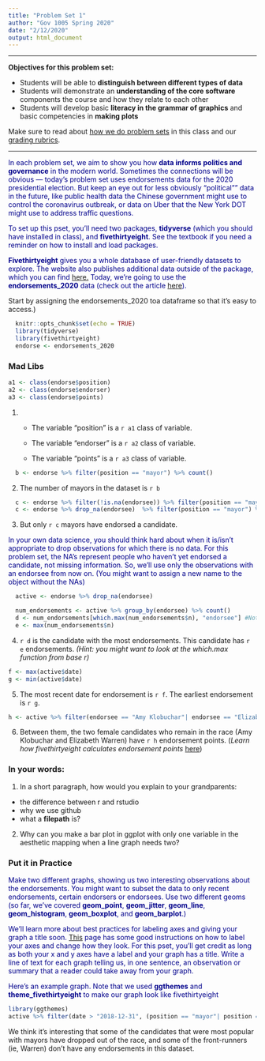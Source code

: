 ```yaml
---
title: "Problem Set 1"
author: "Gov 1005 Spring 2020"
date: "2/12/2020"
output: html_document
---
```

***
**Objectives for this problem set:**

* Students will be able to **distinguish between different types of data** 
* Students will demonstrate an **understanding of the core software** components the course and how they relate to each other
* Students will develop basic **literacy in the grammar of graphics** and basic competencies in **making plots** 





Make sure to read about [how we do problem sets](https://www.davidkane.info/post/2019-08-31-problem-sets-and-exams/) in this class and our [grading rubrics](https://www.davidkane.info/post/2019-07-14-grading-rubrics/).

---

<span style="color: darkblue;"> In each problem set, we aim to show you how **data informs politics and governance** in the modern world. Sometimes the connections will be obvious --- today's problem set uses endorsements data for the 2020 presidential election. But keep an eye out for less obviously "political"" data in the future, like public health data the Chinese government might use to control the coronavirus outbreak, or data on Uber that the New York DOT might use to address traffic questions.</span>

<span style="color: darkblue;"> To set up this pset, you'll need two packages, **tidyverse** (which you should have installed in class), and  **fivethirtyeight**. See the textbook if you need a reminder on how to install and load packages.</span>


<span style="color: darkblue;"> **Fivethirtyeight** gives you a whole database of user-friendly datasets to explore. The website also publishes additional data outside of the package, which you can find [here.](https://data.fivethirtyeight.com/) Today, we're going to use the **endorsements_2020** data (check out the article [here](https://fivethirtyeight.com/features/the-2020-endorsement-race-is-getting-interesting/)).

Start by assigning the endorsements_2020 toa  dataframe so that it's easy to access.) </span>


```r
  knitr::opts_chunk$set(echo = TRUE)
  library(tidyverse)
  library(fivethirtyeight)
  endorse <- endorsements_2020
```
### Mad Libs 
```r
a1 <- class(endorse$position)
a2 <- class(endorse$endorser)
a3 <- class(endorse$points)
```

1.
 
  +  The variable "position" is a `r a1`  class of variable.

  +  The variable "endorser" is a `r a2` class of variable.

  +  The variable "points" is a `r a3`  class of variable. 

```r
  b <- endorse %>% filter(position == "mayor") %>% count()
```

2. The number of mayors in the dataset is `r b`

```r
  c <- endorse %>% filter(!is.na(endorsee)) %>% filter(position == "mayor") %>% count() # base r solution- the ! tells us "not" and    is.na finds the na's
  c <- endorse %>% drop_na(endorsee)  %>% filter(position == "mayor") %>% count() #tidyverse solution- drops endorsee's observations  for which endorsee is na
```
3. But only `r c` mayors have endorsed a candidate. 

<span style="color: darkblue;"> In your own data science, you should think hard about when it is/isn't appropriate to drop observations for which there is no data. For this problem set, the NA's represent people who haven't yet endorsed a candidate, not missing information. So, we'll use only the observations with an endorsee from now on. (You might want to assign a new name to the object without the NAs)</span>


```r
  active <- endorse %>% drop_na(endorsee)  
```


```r
  num_endorsements <- active %>% group_by(endorsee) %>% count()
  d <- num_endorsements[which.max(num_endorsements$n), "endorsee"] #Note to instruction staff- is this too hard?
  e <- max(num_endorsements$n) 

```
4. `r d` is the candidate with the most endorsements. This candidate has `r e` endorsements. *(Hint: you might want to look at the which.max function from base r)* 


```r
f <- max(active$date)
g <- min(active$date)
```

5. The most recent date for endorsement is `r f`. The earliest endorsement is `r g`. 

```r
h <- active %>% filter(endorsee == "Amy Klobuchar"| endorsee == "Elizabeth Warren") %>% summarize(sum(points))
```

6. Between them, the two female candidates who remain in the race (Amy Klobuchar and Elizabeth Warren) have `r h` endorsement points. (*Learn how fivethirtyeight calculates endorsement points* [here](https://fivethirtyeight.com/methodology/how-our-presidential-endorsement-tracker-works/))

### In your words:
1. In a short paragraph, how would you explain to your grandparents:

  * the difference between r and rstudio 
  * why we use github 
  * what a **filepath** is?

2. Why can you make a bar plot in ggplot with only one variable in the aesthetic mapping when a line graph needs two?

### Put it in Practice 

<span style="color: darkblue;"> Make two different graphs, showing us two interesting observations about the endorsements. You might want to subset the data to only recent endorsements, certain endorsers or endorsees. Use two different geoms (so far, we've covered **geom_point**, **geom_jitter**, **geom_line**, **geom_histogram**, **geom_boxplot**, and **geom_barplot**.) </span>

<span style="color: darkblue;">  We'll learn more about best practices for labeling axes and giving your graph a title soon. [This](http://www.sthda.com/english/wiki/ggplot2-title-main-axis-and-legend-titles) page has some good instructions on how to label your axes and change how they look. For this pset, you'll get credit as long as both your x and y axes have a label and your graph has a title. Write a line of text for each graph telling us, in one sentence, an observation or summary that a reader could take away from your graph.  </span>

<span style="color: darkblue;"> Here's an example graph. Note that we used **ggthemes** and **theme_fivethirtyeight** to make our graph look like fivethirtyeight </span>

```r
library(ggthemes)
active %>% filter(date > "2018-12-31", (position == "mayor"| position == "governor")) %>% ggplot() + geom_bar(aes(x = endorsee, group = position, fill = position), position= "dodge")  + xlab("Candidate") + ylab("Number of Officials Publicly Endorsing them") + ggtitle("Who Do Mayors and Governors Endorse? \n Public Endorsements for Democratic Nominee since January 2019") +theme_fivethirtyeight() + theme(axis.text.x = element_text(angle = 45, hjust = 1))

```

We think it's interesting that some of the candidates that were most popular with mayors have dropped out of the race, and some of the front-runners (ie, Warren) don't have any endorsements in this dataset. 

 







